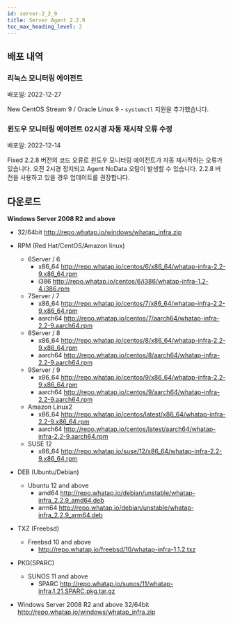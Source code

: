 ```yaml
---
id: server-2_2_9
title: Server Agent 2.2.9
toc_max_heading_level: 2
---
```



## 배포 내역

### 리눅스 모니터링 에이전트 

배포일: 2022-12-27

<Status>New</Status> CentOS Stream 9 / Oracle Linux 9  - <code>systemctl</code> 지원을 추가했습니다.

### 윈도우 모니터링 에이전트 02시경 자동 재시작 오류 수정

배포일: 2022-12-14

<Status>Fixed</Status> 2.2.8 버전의 코드 오류로 윈도우 모니터링 에이전트가 자동 재시작하는 오류가 있습니다. 오전 2시경 정지되고 Agent NoData 오탐이 발생할 수 있습니다. 2.2.8 버전을 사용하고 있을 경우 업데이트를 권장합니다.

## 다운로드

**Windows Server 2008 R2 and above**

* 32/64bit http://repo.whatap.io/windows/whatap_infra.zip

* RPM (Red Hat/CentOS/Amazon linux)
  * 6Server / 6 
    * x86_64 http://repo.whatap.io/centos/6/x86_64/whatap-infra-2.2-9.x86_64.rpm 
    * i386 http://repo.whatap.io/centos/6/i386/whatap-infra-1.2-4.i386.rpm
  * 7Server / 7 
    * x86_64 http://repo.whatap.io/centos/7/x86_64/whatap-infra-2.2-9.x86_64.rpm 
    * aarch64 http://repo.whatap.io/centos/7/aarch64/whatap-infra-2.2-9.aarch64.rpm
  * 8Server / 8 
    * x86_64 http://repo.whatap.io/centos/8/x86_64/whatap-infra-2.2-9.x86_64.rpm 
    * aarch64 http://repo.whatap.io/centos/8/aarch64/whatap-infra-2.2-9.aarch64.rpm
  * 9Server / 9 
    * x86_64 http://repo.whatap.io/centos/9/x86_64/whatap-infra-2.2-9.x86_64.rpm 
    * aarch64 http://repo.whatap.io/centos/9/aarch64/whatap-infra-2.2-9.aarch64.rpm
  * Amazon Linux2
    * x86_64 http://repo.whatap.io/centos/latest/x86_64/whatap-infra-2.2-9.x86_64.rpm 
    * aarch64 http://repo.whatap.io/centos/latest/aarch64/whatap-infra-2.2-9.aarch64.rpm
  * SUSE 12
    * x86_64 http://repo.whatap.io/suse/12/x86_64/whatap-infra-2.2-9.x86_64.rpm
* DEB (Ubuntu/Debian)
  * Ubuntu 12 and above
    * amd64 http://repo.whatap.io/debian/unstable/whatap-infra_2.2.9_amd64.deb
    * arm64 http://repo.whatap.io/debian/unstable/whatap-infra_2.2.9_arm64.deb
* TXZ (Freebsd)
  * Freebsd 10 and above
    * http://repo.whatap.io/freebsd/10/whatap-infra-1.1.2.txz
* PKG(SPARC)
  * SUNOS 11 and above
    * SPARC http://repo.whatap.io/sunos/11/whatap-infra.1.21.SPARC.pkg.tar.gz
* Windows Server 2008 R2 and above 32/64bit http://repo.whatap.io/windows/whatap_infra.zip